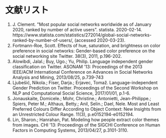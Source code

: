 <div>
  <h1>文献リスト</h1>
  <div style={{ display: "flex", justifyContent: "center" }}>
    <ol
      style={{
        fontSize: 28,
        marginTop: 40,
        width: "50%"
      }}
      className="list-with-nice-margin centered"
    >
      <li>
        J. Clement. "Most popular social networks worldwide as of January 2020,
        ranked by number of active users". statista. 2020-02-14.
        https://www.statista.com/statistics/272014/global-social-networks-ranked-by-number-of-users/,
        (accessed 2020-03-23).
      </li>
      <li>
        Fortmann-Roe, Scott. Effects of hue, saturation, and brightness on color
        preference in social networks: Gender-based color preference on the
        social networking site Twitter. 38(3), 2011, p.196-202.
      </li>
      <li>
        Alowibdi, Jalal.; Buy, Ugo.; Yu, Philip. Language independent gender classification on Twitter. ASONAM '13: Proceedings of the 2013 IEEE/ACM International Conference on Advances in Social Networks Analysis and Mining, 2013/08/25, p.739-743
      </li>
      <li>Ljubešić, Nikola.; Fiser, Darja.; Erjavec, Tomaž. Language-independent Gender Prediction on Twitter. Proceedings of the Second Workshop on NLP and Computational Social Science, 2017/01/01, p.1-6.</li>
      <li>
        Jonauskaite, Domicele.; Mohr, Christine.; Antonietti, Jean-Philippe.;
        Spiers, Peter M.; Althaus, Betty.; Anil, Selin.; Dael, Nele. Most and
        Least Preferred Colours Differ According to Object Context: New Insights
        from an Unrestricted Colour Range. 11(3), p.e0152194-e0152194.
      </li>
      <li>
        Lin, Sharon.; Hanrahan, Pat. Modeling how people extract color themes
        from images. CHI ’13: Proceedings of the SIGCHI Conference on Human
        Factors in Computing Systems, 2013/04/27, p.3101-3110.
      </li>
    </ol>
  </div>
</div>
